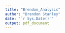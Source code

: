```yaml
---
title: "Brendon_Analysis"
author: "Brendon Stanley"
date: "`r Sys.Date()`"
output: pdf_document
---
```



